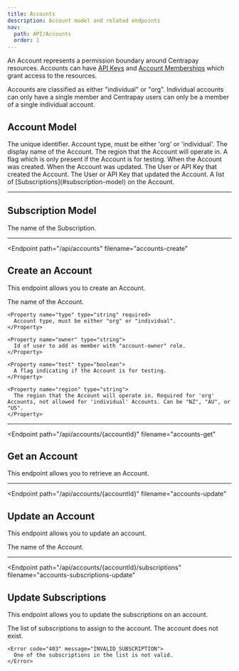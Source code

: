```yaml
---
title: Accounts
description: Account model and related endpoints
nav:
  path: API/Accounts
  order: 1
---
```


An Account represents a permission boundary around Centrapay resources.
Accounts can have [API Keys](/api/api-keys/) and [Account Memberships](/api/account-memberships/) which grant access to the resources.

Accounts are classified as either "individual" or "org". Individual accounts
can only have a single member and Centrapay users can only be a member of a single
individual account.

## Account Model

<Properties>
  <Property name="id" type="string">
    The unique identifier.
  </Property>

  <Property name="type" type="string">
    Account type, must be either 'org' or 'individual'.
  </Property>

  <Property name="name" type="string">
    The display name of the Account.
  </Property>

  <Property name="region" type="string">
    The region that the Account will operate in.
  </Property>

  <Property name="test" type="boolean">
    A flag which is only present if the Account is for testing.
  </Property>

  <Property name="createdAt" type="timestamp">
    When the Account was created.
  </Property>

  <Property name="modifiedAt" type="timestamp">
    When the Account was updated.
  </Property>

  <Property name="createdBy" type="crn">
    The User or API Key that created the Account.
  </Property>

  <Property name="modifiedBy" type="crn">
    The User or API Key that updated the Account.
  </Property>

  <Property name="subscriptions" type="array">
    A list of [Subscriptions](#subscription-model) on the Account.
  </Property>
</Properties>

---

## Subscription Model

<Properties>
  <Property name="name" type="string">
    The name of the Subscription.
  </Property>
</Properties>

---

<Endpoint
  path="/api/accounts"
  filename="accounts-create"
>
  ## Create an Account

  This endpoint allows you to create an Account.

  <Properties>
    <Property name="name" type="string" required>
      The name of the Account.
    </Property>

    <Property name="type" type="string" required>
      Account type, must be either "org" or "individual".
    </Property>

    <Property name="owner" type="string">
      Id of user to add as member with "account-owner" role.
    </Property>

    <Property name="test" type="boolean">
      A flag indicating if the Account is for testing.
    </Property>

    <Property name="region" type="string">
      The region that the Account will operate in. Required for 'org' Accounts, not allowed for 'individual' Accounts. Can be "NZ", "AU", or "US".
    </Property>
  </Properties>
</Endpoint>

---

<Endpoint
  path="/api/accounts/{accountId}"
  filename="accounts-get"
>
  ## Get an Account

  This endpoint allows you to retrieve an Account.
</Endpoint>

---

<Endpoint
  path="/api/accounts/{accountId}"
  filename="accounts-update"
>
  ## Update an Account

  This endpoint allows you to update an account.

  <Properties>
    <Property name="name" type="string" required>
      The name of the Account.
    </Property>
  </Properties>
</Endpoint>

---

<Endpoint
  path="/api/accounts/{accountId}/subscriptions"
  filename="accounts-subscriptions-update"
>
  ## Update Subscriptions

  This endpoint allows you to update the subscriptions on an account.

  <Properties>
    <Property name="subscriptions" type="array" required>
      The list of subscriptions to assign to the account.
    </Property>
  </Properties>

  <Properties heading="Errors">
    <Error code="403" message="INVALID_ACCOUNT_ID">
      The account does not exist.
    </Error>

    <Error code="403" message="INVALID_SUBSCRIPTION">
      One of the subscriptions in the list is not valid.
    </Error>
  </Properties>
</Endpoint>
